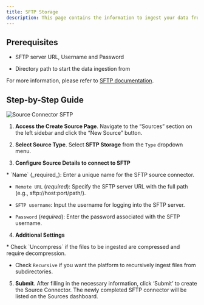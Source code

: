 ```yaml
---
title: SFTP Storage 
description: This page contains the information to ingest your data from an SFTP server.
---
```


## Prerequisites

*   SFTP server URL, Username and Password
    
*   Directory path to start the data ingestion from
    

For more information, please refer to [SFTP documentation](https://en.wikipedia.org/wiki/SSH_File_Transfer_Protocol).

## Step-by-Step Guide

![Source Connector SFTP](/img/platform/Source-SFTP.png)

1.  **Access the Create Source Page**. Navigate to the “Sources” section on the left sidebar and click the “New Source” button.
    
2.  **Select Source Type**. Select **SFTP Storage** from the `Type` dropdown menu.
    
3.  **Configure Source Details to connect to SFTP**
    
<Note>
*   `Name` (_required_): Enter a unique name for the SFTP source connector.
    
*   `Remote URL` (_required_): Specify the SFTP server URL with the full path (e.g., sftp://host:port/path/).
    
*   `SFTP username`: Input the username for logging into the SFTP server.
    
*   `Password` (_required_): Enter the password associated with the SFTP username.
</Note>

4.  **Additional Settings**
    
<Note>
*   Check `Uncompress` if the files to be ingested are compressed and require decompression.
    
*   Check `Recursive` if you want the platform to recursively ingest files from subdirectories.
</Note>

5.  **Submit**. After filling in the necessary information, click ‘Submit’ to create the Source Connector. The newly completed SFTP connector will be listed on the Sources dashboard.